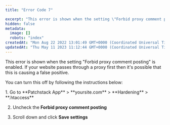 ```yaml
---
title: "Error Code 7"

excerpt: "This error is shown when the setting \"Forbid proxy comment posting\" is enabled. If your website passes through a proxy first then it's possible that this is causing a false positive."
hidden: false
metadata: 
  image: []
  robots: "index"
createdAt: "Mon Aug 22 2022 13:01:49 GMT+0000 (Coordinated Universal Time)"
updatedAt: "Thu May 11 2023 11:12:44 GMT+0000 (Coordinated Universal Time)"
---
```


This error is shown when the setting \"Forbid proxy comment posting\" is enabled. If your website passes through a proxy first then it's possible that this is causing a false positive.

You can turn this off by following the instructions below:

<Steps>
1. Go to **Patchstack App** > **yoursite.com** > **Hardening** > **.htaccess**

2. Uncheck the **Forbid proxy comment posting**

3. Scroll down and click **Save settings**
</Steps>